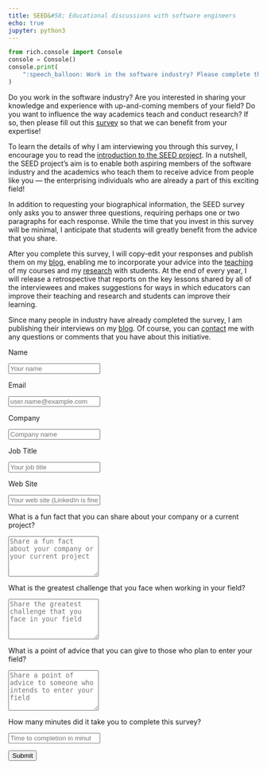 ```yaml
---
title: SEED&#58; Educational discussions with software engineers
echo: true
jupyter: python3
---
```


```python
from rich.console import Console
console = Console()
console.print(
    ":speech_balloon: Work in the software industry? Please complete this survey!"
)
```

Do you work in the software industry? Are you interested in sharing your
knowledge and experience with up-and-coming members of your field? Do you want
to influence the way academics teach and conduct research? If so, then please
fill out this <a href="#seedsurvey">survey</a> so that we can benefit from your
expertise!

To learn the details of why I am interviewing you through this survey, I
encourage you to read the [introduction to the SEED
project](/blog/introducing-seed-survey/index.qmd). In a nutshell, the SEED
project's aim is to enable both aspiring members of the software industry and
the academics who teach them to receive advice from people like you &mdash; the
enterprising individuals who are already a part of this exciting field!

In addition to requesting your biographical information, the SEED survey only
asks you to answer three questions, requiring perhaps one or two paragraphs for
each response. While the time that you invest in this survey will be minimal, I
anticipate that students will greatly benefit from the advice that you share.

After you complete this survey, I will copy-edit your responses and publish
them on my [blog](/blog/index.qmd), enabling me to incorporate your advice into
the [teaching](/teaching/index.qmd) of my courses and my
[research](/research/index.qmd) with students. At the end of every year, I will
release a retrospective that reports on the key lessons shared by all of the
interviewees and makes suggestions for ways in which educators can improve
their teaching and research and students can improve their learning.

Since many people in industry have already completed the survey, I am
publishing their interviews on my [blog](/blog/index.qmd). Of course, you can
[contact](/contact/index.qmd) me with any questions or comments that you have
about this initiative.

```{=html}
<a name="seedsurvey"></a>
<form name="seedsurvey" method="POST" action="/seedthanks/" netlify-honeypot="bot-field" netlify>

  <!-- Request the name -->
  <div class="form-group">
    <p>
    <label for="name">Name</label>
    </p>
    <div class="row">
      <div class="col">
        <input type="text" class="form-control" name="name" id="name" placeholder="Your name" required>
      </div>
    </div>
  </div>

  <p>

  <!-- Request the email -->
  <div class="form-group">
    <p>
    <label for="reply_to">Email</label>
    </p>
    <div class="row">
      <div class="col">
        <input type="email" class="form-control" name="reply_to" id="reply_to" placeholder="user.name@example.com" required>
      </div>
    </div>
  </div>

  <p>

  <!-- Request the company -->
  <div class="form-group">
    <p>
    <label for="company_name">Company</label>
    </p>
    <div class="row">
      <div class="col">
        <input type="text" class="form-control" name="company_name" id="company_name" placeholder="Company name" required>
      </div>
    </div>
  </div>

  <p>

  <!-- Request the job title -->
  <div class="form-group">
    <p>
    <label for="title_name">Job Title</label>
    </p>
    <div class="row">
      <div class="col">
        <input type="text" class="form-control" name="title_name" id="title_name" placeholder="Your job title" required>
      </div>
    </div>
  </div>

  <p>

  <!-- Request the web site -->
  <div class="form-group">
    <p>
    <label for="web_site">Web Site</label>
    </p>
    <div class="row">
      <div class="col">
        <input type="url" class="form-control" name="web_site" id="web_site" placeholder="Your web site (LinkedIn is fine)" required>
      </div>
    </div>
  </div>

  <p>

  <!-- Request the fun fact about the company -->
  <div class="form-group">
    <p>
    <label for="question_fact">What is a fun fact that you can share about your company or a current project?</label>
    </p>
    <div class="row">
      <div class="col">
        <textarea type="text" class="form-control" name="question_fact" id="question_fact" rows="5" placeholder="Share a fun fact about your company or your current project" required></textarea>
      </div>
    </div>
  </div>

<p>

  <!-- Request the greatest challenge that is faced -->
  <div class="form-group">
    <p>
    <label for="question_challenge">What is the greatest challenge that you face when working in your field?</label>
    </p>
    <div class="row">
      <div class="col">
        <textarea type="text" class="form-control" name="question_challenge" id="question_challenge" rows="5" placeholder="Share the greatest challenge that you face in your field" required></textarea>
      </div>
    </div>
  </div>

  <p>

  <!-- Request the point of advice -->
  <div class="form-group">
    <p>
    <label for="question_advice">What is a point of advice that you can give to those who plan to enter your field?</label>
    </p>
    <div class="row">
      <div class="col">
        <textarea type="text" class="form-control" name="question_advice" id="question_advice" rows="5" placeholder="Share a point of advice to someone who intends to enter your field" required></textarea>
      </div>
    </div>
  </div>

  <p>

  <!-- Ask how long it took to complete this survey -->
  <div class="form-group">
    <p>
    <label for="time">How many minutes did it take you to complete this survey?</label>
    </p>
    <div class="row">
      <div class="col">
        <input type="number" class="form-control" name="time" id="time" min=1 step=1 placeholder="Time to completion in minutes" required>
      </div>
    </div>
  </div>

  <p>

  <!-- Display the button -->
  <!-- Transmit a hidden field for spam detection -->
  <div class="form-group">
  <button type="submit" class="btn btn-info">Submit</button>
  <input type="hidden" name="bot-field"/>
  </div>

</form>
```
